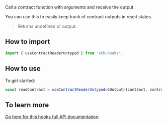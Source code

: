 Call a contract function with arguments and receive the output.

You can use this to easily keep track of contract outputs in react states.

> Returns undefined or output.

## How to import

```typescript
import { useContractReaderUntyped } from 'eth-hooks';
```

## How to use

To get started:

```typescript
const readContract = useContractReaderUntyped<GOutput>(contract, contractFunctionInfo, formatter?, onChange?, override?): undefined | GOutput
```

## To learn more

[Go here for this hooks full API documentation](../../api/modules/Hooks#usecontractreaderuntyped).
